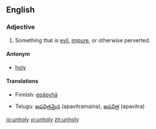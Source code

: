 ==English==

===Adjective===
#Something that is [[evil]], [[impure]], or otherwise perverted.

====Antonym====
*[[holy]]

====Translations====
{{top}}
*Finnish: [[epäpyhä]]
{{mid}}
*Telugu: [[అపవిత్రమైన]] (apavitramaina), [[అపవిత్ర]] (apavitra)
{{bottom}}

[[io:unholy]]
[[vi:unholy]]
[[zh:unholy]]